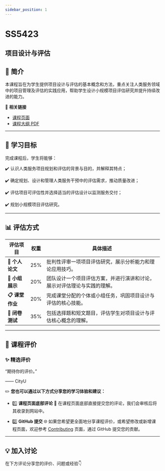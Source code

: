 ```yaml
---
sidebar_position: 1
---
```


# SS5423
## 项目设计与评估

## **📘 简介**
本课程旨在为学生提供项目设计与评估的基本概念和方法，重点关注人类服务领域中的项目管理及评估的实践应用，帮助学生设计小规模项目评估研究并提升持续改进的能力。

🔗 **相关链接**
- [课程页面](https://www.cityu.edu.hk/catalogue/pg/202425/course/SS5423.htm)
- [课程大纲 PDF](https://www.cityu.edu.hk/catalogue/pg/202425/course/SS5423.pdf)

---

## **🎯 学习目标**

完成课程后，学生将能够：

✔️ 认识人类服务项目规划和评估的背景与目的，并解释其特点；

✔️ 确定规划、设计和管理人类服务干预中的评估需求，推动质量改进；

✔️ 评估项目可评估性并选择适当的评估设计以监测服务交付；

✔️ 规划小规模项目评估研究。

---

## **📊 评估方式**

| **评估项目**             | **权重** | **具体描述**                                                                                       |
|------------------------|---------|---------------------------------------------------------------------------------------------------|
| **📄 个人论文**          | 25%     | 批判性评审一项项目评估研究，展示分析能力和理论应用技巧。                                                   |
| **🎤 小组展示**          | 20%     | 团队设计一个项目评估方案，并进行演讲和讨论，展示对评估理论与实践的理解。                                         |
| **📋 课堂作业**          | 20%     | 完成课堂分配的个体或小组任务，巩固项目设计与评估的核心技能。                                                 |
| **📝 闭卷测试**          | 35%     | 包括选择题和短文题目，评估学生对项目设计与评估核心概念的理解。                                                 |

---

## **💬 课程评价**

### ✨ **精选评价**
<div className={commentStyles.commentBox}>
    <p className={commentStyles.commentText}>
        “期待你的评价。”
    </p>
    <p className={commentStyles.commentAuthor}>—— CityU</p>
</div>

✏️ **您也可以通过以下方式分享您的学习体验和建议：**

- 1️⃣ **课程页面底部评论**
💬 在课程页面底部直接提交您的评论，我们会审核后将其收录到网站中。

- 2️⃣ **GitHub 提交**
🌐 如果您希望更全面地分享课程评价，或希望修改或新增课程页面，欢迎参考 [Contributing](https://penjc.github.io/CityU/contributing) 页面，通过 GitHub 提交您的贡献。

---

## **💡 加入讨论**

在下方评论分享您的评价、问题或经验👇
<Utterances />

